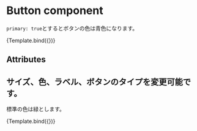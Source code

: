 

# Button component

`primary: true`とするとボタンの色は青色になります。

<Meta component={Button} title="Button" />


<Canvas>
  <Story
    name="Primary"
    args={{
      label: "Button",
      primary: true,
    }}
  >
    {Template.bind({})}
  </Story>
</Canvas>

## Attributes

<ArgsTable of={Button} />

## サイズ、色、ラベル、ボタンのタイプを変更可能です。

標準の色は緑とします。

<Canvas>
  <Story
    name="Large"
    args={{
      size: "large",
      label: "Large",
    }}
  >
    {Template.bind({})}
  </Story>
</Canvas>
